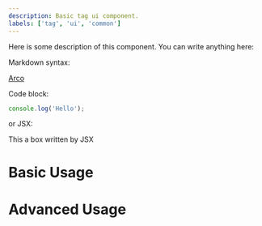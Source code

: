 ```yaml
---
description: Basic tag ui component.
labels: ['tag', 'ui', 'common']
---
```



Here is some description of this component. You can write anything here:

Markdown syntax:

[Arco](https://arco.design)

Code block:

```js
console.log('Hello');
```

or JSX:

<div style={{ display: 'flex', alignItems: 'center', width: 150, height: 150, border: '1px solid grey' }}>
  This a box written by JSX
</div>

# Basic Usage

<div data-arco-demo="Basic">
  <Basic />
</div>

# Advanced Usage

<div data-arco-demo="Advanced">
  <Advanced />
</div>
